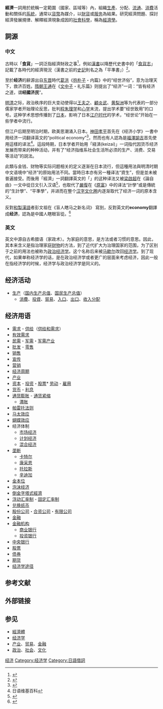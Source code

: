 {{economics sidebar}}
{{NoteTA
|G1=Economics
}}
{{About|一定範圍內，組織一切[[生产|生产]]、[[分配|分配]]、[[流通|流通]]以及[[消费|消费]]活動和關係的[[系統|系統]]之總稱|中國原本涵意的經世濟民|經世濟民}}

'''經濟'''一詞用於統稱一定範圍（國家、區域等）內，組織[[生產|生產]]、分配、[[流通|流通]]、[[消費|消費]]活動和關係的[[系統|系統]]，通常以[[貨幣|貨幣]]為媒介，以[[財貨|財貨]]或[[服务|服务]]為結果。研究經濟問題、探討經濟發展規律、解釋經濟現象成因的[[社會科學|社會科學]]，稱為[[經濟學|經濟學]]。

== 詞源 ==
=== 中文 ===
{{Main|經世濟民}}
古時以「'''食貨'''」一詞泛指經濟財政之事<ref>{{Cite web |url=http://dict.revised.moe.edu.tw/cgi-bin/newDict/dict.sh?cond=%25AD%25B9%25B3f&pieceLen=50&fld=1&cat=&ukey=1193231764&serial=4&recNo=0&op=f&imgFont=1 |title=中華民國教育部重編國語辭典「食貨」詞條 |accessdate=2014-05-07 |archive-date=2014-05-08 |archive-url=https://web.archive.org/web/20140508025305/http://dict.revised.moe.edu.tw/cgi-bin/newDict/dict.sh?cond=%25AD%25B9%25B3f&pieceLen=50&fld=1&cat=&ukey=1193231764&serial=4&recNo=0&op=f&imgFont=1 |dead-url=yes }}</ref>，例如[[漢書|漢書]]以降歷代史書中的「[[食貨志|食貨志]]」記載了各時代的經濟現況（漢書之前的[[史記|史記]]則名之為「平準書」）<ref>{{Cite web |url=http://dict.revised.moe.edu.tw/cgi-bin/newDict/dict.sh?cond=%25AD%25B9%25B3f&pieceLen=50&fld=1&cat=&ukey=1193231764&serial=3&recNo=1&op=f&imgFont=1 |title=中華民國教育部重編國語辭典「食貨志」詞條 |accessdate=2014-05-07 |archive-date=2014-05-08 |archive-url=https://web.archive.org/web/20140508030723/http://dict.revised.moe.edu.tw/cgi-bin/newDict/dict.sh?cond=%25AD%25B9%25B3f&pieceLen=50&fld=1&cat=&ukey=1193231764&serial=3&recNo=1&op=f&imgFont=1 |dead-url=yes }}</ref>。

至於'''经济'''的辭源出自[[东晋|东晋]]時代[[葛洪|葛洪]]《[[抱朴子|抱朴子]]・内篇》中的“经世济俗”，意为治理天下，救济百姓。[[隋朝|隋朝]][[王通_(隋朝)|王通]]在《[[文中子|文中子]]・礼乐篇》则提出了“经济”一词：“皆有经济之道，谓'''经國济民'''”。

[[明朝|明]][[清朝|清]]之际，政治秩序的巨大变动使得以[[王夫之|王夫之]]、[[顧炎武|顧炎武]]、[[黄梨洲|黄梨洲]]等为代表的一部分儒家学者开始理论反思，批判[[程朱理学|程朱理学]]和[[心学|心学]]末流，提出学术要“经世致用”的口号。这种学术思想传播到了[[日本|日本]]，影响了日本[[江户时代|江户时代]]的学术，“经世论”开始在一些学者中流行。

但江户后期至明治时期，欧美思潮涌入日本。[[神田孝平|神田孝平]]首先在《经济小学》一書中用经济一词翻译英文的“political economy”<ref>{{cite web|url=http://chinesejy.com/Article/430/577/2006/20060913108152.html|title=中国教育资源网 经济学发展简史-经济学理论论文|accessdate=2009-12-10|archive-url=https://web.archive.org/web/20100130201523/http://chinesejy.com/Article/430/577/2006/20060913108152.html|archive-date=2010-01-30|dead-url=yes}}</ref>，然而也有人認為是[[福澤諭吉|福澤諭吉]]首先使用這樣的译法<ref>日语维基百科</ref>{{需要更好来源}}。這段時期，日本学者开始用「経済(keizai)」一词指代因货币经济发展而带来的种种活动，并有了“经济指维系社会生活所必须的生产、消费、交易等活动”的説法。

此類与金钱、财物等实际问题相关的定义逐渐在日本流行，但這種用法與明清时期中文语境中“经济”的原始用法不同。當時日本亦有另一種译法“資生”，但是並未被普遍接受。而後用「經濟」一詞翻譯英文的「{{lang|en|political economy}}」的这种译法又被[[梁啟超|梁啟超]]在《論自由》一文中從日文引入汉语<ref>{{Cite web|title=論自由 (梁啟超)|url=https://zh.wikisource.org/wiki/%E8%AB%96%E8%87%AA%E7%94%B1_(%E6%A2%81%E5%95%9F%E8%B6%85)|accessdate=2020年1月8日|author=梁啟超|date=1902年5月|format=散文|publisher=|language=中文|archive-date=2020年2月15日|archive-url=https://web.archive.org/web/20200215022425/https://zh.wikisource.org/wiki/%E8%AB%96%E8%87%AA%E7%94%B1_(%E6%A2%81%E5%95%9F%E8%B6%85)|dead-url=no}}</ref>，也取代了[[嚴復|嚴復]]在《[[原富|原富]]》中的译法“計學”或是傳統的“生計學”、“平準學”，并进而在整个[[汉字文化圈|汉字文化圈]]内逐渐取代了经济一词的原本含义。

反對[[和製漢語|和製漢語]]者彭文祖在《盲人瞎马之新名词》 寫到，反對英文的'''economy'''翻譯成'''经济'''，認為是中國人瞎眼盲從。<ref name="中日文化交流史論">{{cite book |author=梁容若|title=《中日文化交流史論》 |date=1985|publisher=北京商務印書館|location=中國|language=zh-cn|isbn=}}</ref>

=== 英文 ===
英文中'''{{lang|en|economy}}'''源自古希腊语'''{{lang|el|οικονομία}}'''（家政术）。'''{{lang|el|οικος}}'''为家庭的意思，'''{{lang|el|νομος}}'''是方法或者习惯的意思。因此，其本来含义是指治理家庭[[财物|财物]]的方法，到了近代扩大为治理国家的范围，为了区别于之前的用法也被称为[[政治经济学|政治经济学]]。这个名称后来被[[阿尔弗莱德·马歇尔|马歇尔]]改回[[经济学|经济学]]。到了现代，如果单称经济学的话，是在政治经济学或者更广的层面来考虑经济，因此一般在指经济学的时候，经济学与政治经济学是同义的。

== 经济活动 ==
* [[生产|生产]]（[[国内生产总值|国内生产总值]]、[[国民生产总值|国民生产总值]]）
**[[消費|消費]]、[[投資|投資]]、[[貿易|貿易]]、[[入口|入口]]、[[出口贸易|出口]]、[[收入分配|收入分配]]

== 经济用语 ==
* [[需求|需求]] - [[供给|供给]]（[[供给和需求|供给和需求]]）
* [[有效需求|有效需求]]
* [[民需|民需]]・[[军需|军需]]・[[军需产业|军需产业]]
* [[批发|批发]] - [[零售|零售]]
* [[销售|销售]]
* [[宣传|宣传]]
* [[营销|营销]]
* [[经济周期|经济周期]]
* [[产业|产业]]
* [[资本|资本]] - [[投资|投资]]・[[股票|股票]]* [[劳动|劳动]] - [[雇用|雇用]]
* [[货币|货币]] - [[利息|利息]]
* [[通货膨胀|通货膨胀]] - [[通货紧缩|通货紧缩]]
** [[滞胀|滞胀]]
* [[帕雷托法则|帕雷托法则]]
* [[马太效应|马太效应]]
* [[蝴蝶效应|蝴蝶效应]]
* 经济体制
** [[市场经济|市场经济]]
** [[计划经济|计划经济]]
** [[混合经济|混合经济]]
* [[垄断|垄断]]
**[[卡特尔|卡特尔]]
** [[康采恩|康采恩]]
** [[托拉斯|托拉斯]]
**[[辛迪加|辛迪加]]
* [[金本位|金本位]]
* [[泡沫经济|泡沫经济]]
* [[倒金字塔式經濟|倒金字塔式經濟]]
* [[浮动汇率制|浮动汇率制]] - [[固定汇率制|固定汇率制]]
* [[兑换纸币|兑换纸币]]
* [[股份公司|股份公司]]・[[合资公司|合资公司]]・[[有限公司|有限公司]]
* [[金融|金融]]
* [[金融机构|金融机构]]
** [[商业银行|商业银行]]
** [[投资银行|投资银行]]
* [[中央银行|中央银行]]
* [[股票|股票]]
* [[债券|债券]]
* [[期货|期货]]
* [[经济学途径|经济学途径]]

== 参考文献 ==
{{Reflist}}

== 外部链接 ==
{{Wiktionary}}

== 参见 ==
{{Portal|经济学}}
* [[經濟體|經濟體]]
* [[经济学|经济学]]
* [[产业|产业]]、[[贸易|贸易]]、[[金融|金融]]
* [[政治|政治]]、[[社会|社会]]、[[文化|文化]]

{{Authority control}}
[[Category:经济|]]
[[Category:经济学|Category:经济学]]
[[Category:日語借詞|Category:日語借詞]]